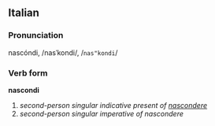 ==Italian==
===Pronunciation===
nascóndi, /nasˈkondi/, /<tt>nas"kondi</tt>/
===Verb form===
'''nascondi'''

# ''second-person singular indicative present of [[nascondere]]''
# ''second-person singular imperative of nascondere''